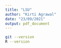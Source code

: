 ```yaml
---
title: "LSU"
author: "Kirti Agrawal"
date: "23/09/2021"
output: pdf_document
---
```


```bash
git --version
R --version
```

